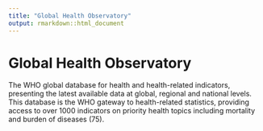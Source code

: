 ```yaml
---
title: "Global Health Observatory"
output: rmarkdown::html_document
---
```


# Global Health Observatory

The WHO global database for health  and  health-related  indicators, presenting  the latest available data at  global, regional  and national  levels. This database is the  WHO gateway to  health-related  statistics,  providing access to over 1000 indicators on  priority health topics including mortality  and burden of diseases (75).
